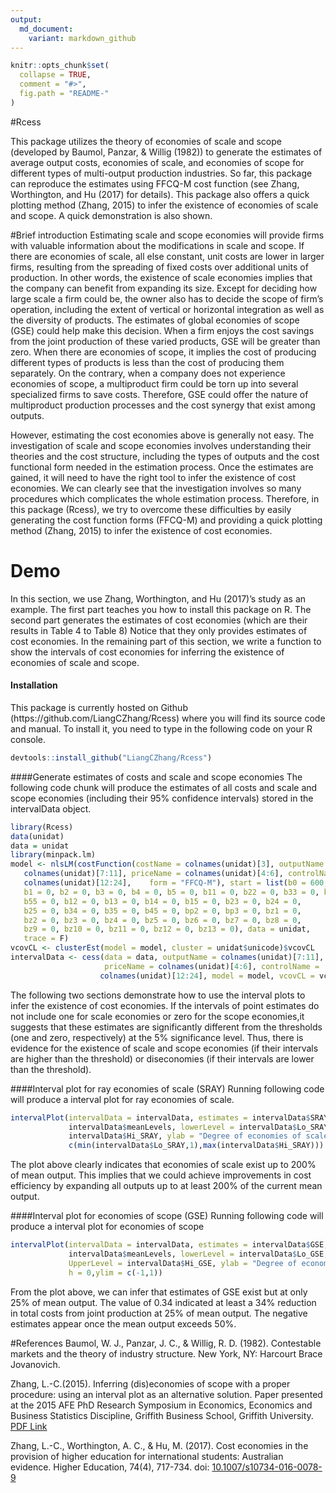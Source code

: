```yaml
---
output:
  md_document:
    variant: markdown_github
---
```


<!-- README.md is generated from README.Rmd. Please edit that file -->

```r
knitr::opts_chunk$set(
  collapse = TRUE,
  comment = "#>",
  fig.path = "README-"
)
```

#Rcess 

This package utilizes the theory of economies of scale and scope (developed by Baumol, Panzar, & Willig (1982)) to generate the estimates of average output costs, economies of scale, and economies of scope for different types of multi-output production industries. So far, this package can reproduce the estimates using FFCQ-M cost function (see Zhang, Worthington, and Hu (2017) for details). This package also offers a quick plotting method (Zhang, 2015) to infer the existence of economies of scale and scope. A quick demonstration is also shown. 

#Brief introduction
Estimating scale and scope economies will provide firms with valuable information about the modifications in scale and scope. If there are economies of scale, all else constant, unit costs are lower in larger firms, resulting from the spreading of fixed costs over additional units of production. In other words, the existence of scale economies implies that the company can benefit from expanding its size. Except for deciding how large scale a firm could be, the owner also has to decide the scope of firm’s operation, including the extent of vertical or horizontal integration as well as the diversity of products. The estimates of global economies of scope (GSE) could help make this decision. When a firm enjoys the cost savings from the joint production of these varied products, GSE will be greater than zero. When there are economies of scope, it implies the cost of producing different types of products is less than the cost of  producing  them separately. On the contrary, when a company does not experience economies of scope, a multiproduct firm could be torn up into several specialized firms to save costs. Therefore, GSE could offer the nature of multiproduct production processes and the cost synergy that exist among outputs. 

However, estimating the cost economies above is generally not easy. The investigation of scale and scope economies involves understanding their theories and the cost structure, including the types of outputs and the cost functional form needed in the estimation process. Once the estimates are gained, it will need to have the right tool to infer the existence of cost economies. We can clearly see that the investigation involves so many procedures which complicates the whole estimation process. Therefore, in this package (Rcess), we try to overcome these difficulties by easily generating the cost function forms (FFCQ-M) and providing a quick plotting method (Zhang, 2015) to infer the existence of cost economies.

# Demo
In this section, we use Zhang, Worthington, and Hu (2017)'s study as an example. The first part teaches you how to install this package on R. The second part generates the estimates of cost economies (which are their results in Table 4 to Table 8) Notice that they only provides estimates of cost economies. In the remaining part of this section, we write a function to show the intervals of cost economies for inferring the existence of economies  of  scale  and  scope.

#### Installation
This package is currently hosted on Github (https://github.com/LiangCZhang/Rcess) where you will find its source code and manual. To install it, you need to type in the following code on your R console. 
```r
devtools::install_github("LiangCZhang/Rcess")
```


####Generate estimates of costs and scale and scope economies
The following code chunk will produce the estimates of all costs and scale and scope economies (including their 95% confidence intervals) stored in the intervalData object. 
```r
library(Rcess)
data(unidat)
data = unidat
library(minpack.lm)
model <- nlsLM(costFunction(costName = colnames(unidat)[3], outputName = 
   colnames(unidat)[7:11], priceName = colnames(unidat)[4:6], controlName = 
   colnames(unidat)[12:24],    form = "FFCQ-M"), start = list(b0 = 600, 
   b1 = 0, b2 = 0, b3 = 0, b4 = 0, b5 = 0, b11 = 0, b22 = 0, b33 = 0, b44 = 0,
   b55 = 0, b12 = 0, b13 = 0, b14 = 0, b15 = 0, b23 = 0, b24 = 0,
   b25 = 0, b34 = 0, b35 = 0, b45 = 0, bp2 = 0, bp3 = 0, bz1 = 0,
   bz2 = 0, bz3 = 0, bz4 = 0, bz5 = 0, bz6 = 0, bz7 = 0, bz8 = 0,
   bz9 = 0, bz10 = 0, bz11 = 0, bz12 = 0, bz13 = 0), data = unidat,
   trace = F)
vcovCL <- clusterEst(model = model, cluster = unidat$unicode)$vcovCL
intervalData <- cess(data = data, outputName = colnames(unidat)[7:11], 
                     priceName = colnames(unidat)[4:6], controlName = 
                    colnames(unidat)[12:24], model = model, vcovCL = vcovCL)
```

The following two sections demonstrate how to use the interval plots to infer the existence of cost economies. If the intervals of point estimates do not include one for scale economies or zero for the scope economies,it suggests that these estimates are significantly different from the thresholds (one and zero,
respectively) at the 5% significance level. Thus, there is evidence for the existence of scale
and scope economies (if their intervals are higher than the threshold) or diseconomies (if their
intervals are lower than the threshold).

####Interval plot for ray economies of scale (SRAY)
Running following code will produce a interval plot for ray economies of scale. 
```r
intervalPlot(intervalData = intervalData, estimates = intervalData$SRAY, meanLevels =
             intervalData$meanLevels, lowerLevel = intervalData$Lo_SRAY,UpperLevel = 
             intervalData$Hi_SRAY, ylab = "Degree of economies of scale", h = 1,ylim =  
             c(min(intervalData$Lo_SRAY,1),max(intervalData$Hi_SRAY)))
```
The plot above clearly indicates that economies of scale exist up to 200% of mean output. This implies that we could achieve improvements in cost efficiency by expanding all outputs up to at least 200% of the
current mean output. 

####Interval plot for economies of scope (GSE)
Running following code will produce a interval plot for economies of scope
```r

intervalPlot(intervalData = intervalData, estimates = intervalData$GSE, meanLevels = 
             intervalData$meanLevels, lowerLevel = intervalData$Lo_GSE,
             UpperLevel = intervalData$Hi_GSE, ylab = "Degree of economies of scope",
             h = 0,ylim = c(-1,1))
```
From the plot above, we can infer that estimates of GSE exist but at only 25% of mean output. The value of 0.34 indicated at least a 34% reduction in total costs from joint production at 25% of mean output. The negative estimates appear once the mean output exceeds 50%. 

#References
Baumol, W. J., Panzar, J. C., & Willig, R. D. (1982). Contestable markets and the theory of industry structure. New York, NY: Harcourt Brace Jovanovich.

Zhang, L.-C.(2015). Inferring (dis)economies of scope with a proper procedure: using an interval plot as an alternative solution. Paper presented at the 2015 AFE PhD Research Symposium in Economics, Economics and Business Statistics Discipline, Griffith Business School, Griffith University. [PDF Link](https://www.researchgate.net/publication/279849568_Inferring_diseconomies_of_scope_with_a_proper_procedure_Using_an_interval_plot_as_an_alternative_solution)

Zhang, L.-C., Worthington, A. C., & Hu, M. (2017). Cost economies in the provision of higher education for international students: Australian evidence. Higher Education, 74(4), 717-734. doi: [10.1007/s10734-016-0078-9](http://link.springer.com/article/10.1007/s10734-016-0078-9)
